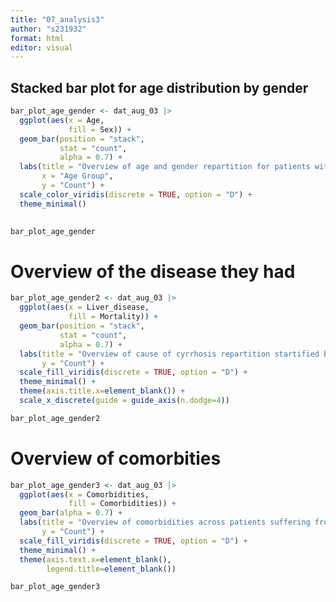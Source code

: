 ```yaml
---
title: "07_analysis3"
author: "s231932"
format: html
editor: visual
---
```


## Stacked bar plot for age distribution by gender

```r

bar_plot_age_gender <- dat_aug_03 |>
  ggplot(aes(x = Age, 
             fill = Sex)) +
  geom_bar(position = "stack", 
           stat = "count", 
           alpha = 0.7) +
  labs(title = "Overview of age and gender repartition for patients with cyrrhosis",
       x = "Age Group",
       y = "Count") +
  scale_color_viridis(discrete = TRUE, option = "D") +
  theme_minimal() 
  
```

```r
bar_plot_age_gender
```



# Overview of the disease they had 

```r
bar_plot_age_gender2 <- dat_aug_03 |> 
  ggplot(aes(x = Liver_disease, 
             fill = Mortality)) +
  geom_bar(position = "stack", 
           stat = "count", 
           alpha = 0.7) +
  labs(title = "Overview of cause of cyrrhosis repartition startified by mortality",
       y = "Count") +
  scale_fill_viridis(discrete = TRUE, option = "D") +
  theme_minimal() +
  theme(axis.title.x=element_blank()) +
  scale_x_discrete(guide = guide_axis(n.dodge=4))

```


```r
bar_plot_age_gender2
```

# Overview of comorbities

```r
bar_plot_age_gender3 <- dat_aug_03 |> 
  ggplot(aes(x = Comorbidities, 
             fill = Comorbidities)) +
  geom_bar(alpha = 0.7) +
  labs(title = "Overview of comorbidities across patients suffering from cyrrhosis ",
       y = "Count") +
  scale_fill_viridis(discrete = TRUE, option = "D") +
  theme_minimal() +
  theme(axis.text.x=element_blank(), 
        legend.title=element_blank()) 

```

```r
bar_plot_age_gender3
```

